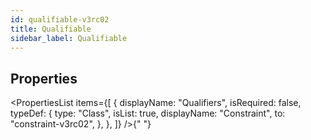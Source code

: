 ```yaml
---
id: qualifiable-v3rc02
title: Qualifiable
sidebar_label: Qualifiable
---
```



## Properties

<PropertiesList
  items={[
    {
      displayName: "Qualifiers",
      isRequired: false,
      typeDef: {
        type: "Class",
        isList: true,
        displayName: "Constraint",
        to: "constraint-v3rc02",
      },
    },
  ]}
/>{" "}
